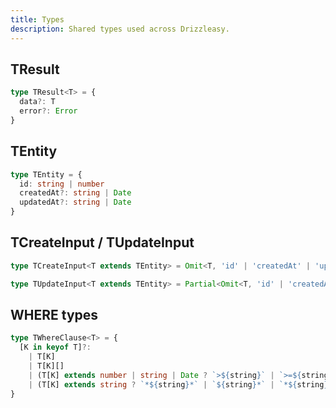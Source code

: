 ```yaml
---
title: Types
description: Shared types used across Drizzleasy.
---
```


## TResult

```ts
type TResult<T> = {
  data?: T
  error?: Error
}
```

## TEntity

```ts
type TEntity = {
  id: string | number
  createdAt?: string | Date
  updatedAt?: string | Date
}
```

## TCreateInput / TUpdateInput

```ts
type TCreateInput<T extends TEntity> = Omit<T, 'id' | 'createdAt' | 'updatedAt'>

type TUpdateInput<T extends TEntity> = Partial<Omit<T, 'id' | 'createdAt'>>
```

## WHERE types

```ts
type TWhereClause<T> = {
  [K in keyof T]?:
    | T[K]
    | T[K][]
    | (T[K] extends number | string | Date ? `>${string}` | `>=${string}` | `<${string}` | `<=${string}` | `!${string}` : never)
    | (T[K] extends string ? `*${string}*` | `${string}*` | `*${string}` : never)
}
```
